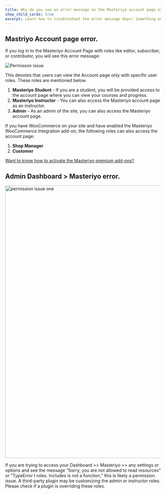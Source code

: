 ```yaml
---
title: Why do you see an error message on the Masteriyo account page or the Admin Dashboard? 
show_child_cards: true
excerpt: Learn how to troubleshoot the error message Oops! Something went wrong. Sorry, you are not allowed to read resources or Oops! Something went wrong. TypeError I roles. Includes is not a function.
---
```


## Mastriyo Account page error.

If you log in to the Masteriyo Account Page with roles like editor, subscriber, or contributor, you will see this error message:

![Permisson issue](https://github.com/user-attachments/assets/16b1e990-e3f0-4db7-885d-0f0e49917a71)


This denotes that users can view the Account page only with specific user roles. These roles are mentioned below.

1. **Masteriyo Student** - If you are a student, you will be provided access to the account page where you can view your courses and progress.
2. **Masteriyo Instructor** - You can also access the Masteriyo account page as an instructor.
3. **Admin** - As an admin of the site, you can also access the Masteriyo account page.

If you have WooCommerce on your site and have enabled the Masteriyo WooCommerce Integration add-on, the following roles can also access the account page:

1. **Shop Manager**
2. **Customer**

[Want to know how to activate the Masteriyo premium add-ons?](https://docs.masteriyo.com/premium-addons/activate-masteriyo-premium-addons)

## Admin Dashboard > Masteriyo error.

<img width="883" alt="permission issue one" src="https://github.com/user-attachments/assets/b264191e-c09a-44fc-8538-330788c9e5eb">


If you are trying to access your Dashboard >> Masteriyo >> any settings or options and see the message "Sorry, you are not allowed to read resources" or "TypeError I roles. Includes is not a function," this is likely a permission issue. A third-party plugin may be customizing the admin or instructor roles. Please check if a plugin is overriding these roles.



